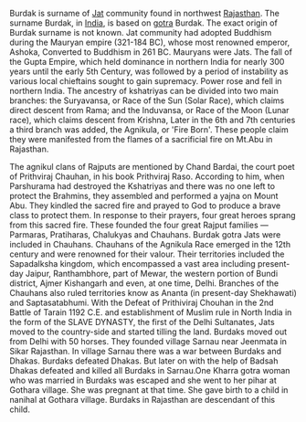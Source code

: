 Burdak is surname of [[Jat]] community found in northwest [[Rajasthan]]. The surname Burdak, in [[India]], is based on [[gotra]] Burdak. The exact origin of Burdak surname is not known.
Jat community had adopted Buddhism during the Mauryan empire (321-184 BC), whose most renowned emperor, Ashoka, Converted to Buddhism in 261 BC. Mauryans were Jats.
The fall of the Gupta Empire, which held dominance in northern India for nearly 300 years until the early 5th Century, was followed by a period of instability as various local chieftains sought to gain supremacy. Power rose and fell in northern India.
The ancestry of kshatriyas can be divided into two main branches: the Suryavansa, or Race of the Sun (Solar Race), which claims direct descent from Rama; and the Induvansa, or Race of the Moon (Lunar race), which claims descent from Krishna, Later  in the 6th and 7th centuries a third branch was added, the Agnikula, or 'Fire Born'. These people claim they were manifested from the flames of a sacrificial fire on Mt.Abu in Rajasthan.

The agnikul clans of Rajputs are mentioned by Chand Bardai, the court poet of Prithviraj Chauhan, in his book Prithviraj Raso. According to him, when Parshurama had destroyed the Kshatriyas and there was no one left to protect the Brahmins, they assembled and performed a yajna on Mount Abu.
They kindled the sacred fire and prayed to God to produce a brave class to protect them. In response to their prayers, four great heroes sprang from this sacred fire. These founded the four great Rajput families — Parmaras, Pratiharas, Chalukyas and Chauhans.
Burdak gotra Jats were included in Chauhans.
Chauhans of the Agnikula Race emerged in the 12th century and were renowned for their valour. Their territories included the Sapadalksha kingdom, which encompassed a vast area including present- day Jaipur, Ranthambhore, part of Mewar, the western portion of Bundi district, Ajmer Kishangarh and even, at one time, Delhi. Branches of the Chauhans also ruled territories know as Ananta (in present-day Shekhawati) and Saptasatabhumi.
With the Defeat of Prithiviraj Chouhan in the 2nd Battle of Tarain 1192 C.E. and establishment of Muslim rule in North India in the form of the SLAVE DYNASTY, the first of the Delhi Sultanates, Jats moved to the country-side and started tilling the land.  Burdaks moved out from Delhi with 50 horses. They founded village Sarnau near Jeenmata in Sikar Rajasthan. In village Sarnau there was a war between Burdaks and Dhakas. Burdaks defeated Dhakas. But later on with the help of Badsah Dhakas defeated and killed all Burdaks in Sarnau.One Kharra gotra woman who was married in Burdaks was escaped and she went to her pihar at Gothara village. She was pregnant at that time. She gave birth to a child in nanihal at Gothara village. Burdaks in Rajasthan are descendant of this child.